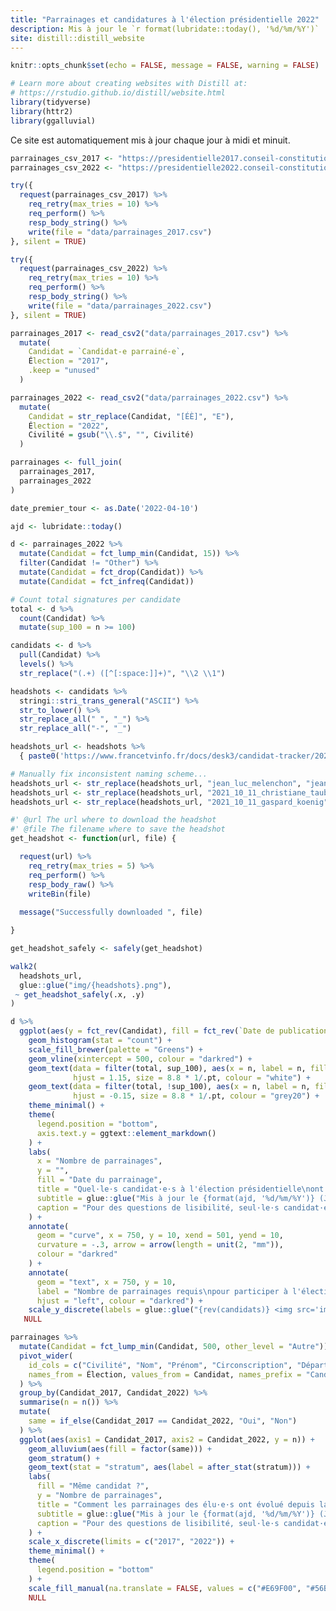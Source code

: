 ```yaml
---
title: "Parrainages et candidatures à l'élection présidentielle 2022"
description: Mis à jour le `r format(lubridate::today(), '%d/%m/%Y')`
site: distill::distill_website
---
```


```r
knitr::opts_chunk$set(echo = FALSE, message = FALSE, warning = FALSE)

# Learn more about creating websites with Distill at:
# https://rstudio.github.io/distill/website.html
library(tidyverse)
library(httr2)
library(ggalluvial)
```

Ce site est automatiquement mis à jour chaque jour à midi et minuit.

```r
parrainages_csv_2017 <- "https://presidentielle2017.conseil-constitutionnel.fr/wp-content/uploads/2017/03/parrainagestotal.csv"
parrainages_csv_2022 <- "https://presidentielle2022.conseil-constitutionnel.fr/telechargement/parrainagestotal.csv"

try({
  request(parrainages_csv_2017) %>%
    req_retry(max_tries = 10) %>%
    req_perform() %>%
    resp_body_string() %>%
    write(file = "data/parrainages_2017.csv")
}, silent = TRUE)

try({
  request(parrainages_csv_2022) %>%
    req_retry(max_tries = 10) %>%
    req_perform() %>%
    resp_body_string() %>%
    write(file = "data/parrainages_2022.csv")
}, silent = TRUE)
```

```r
parrainages_2017 <- read_csv2("data/parrainages_2017.csv") %>%
  mutate(
    Candidat = `Candidat-e parrainé-e`,
    Élection = "2017",
    .keep = "unused"
  )

parrainages_2022 <- read_csv2("data/parrainages_2022.csv") %>%
  mutate(
    Candidat = str_replace(Candidat, "[ÉÈ]", "E"),
    Élection = "2022",
    Civilité = gsub("\\.$", "", Civilité)
  )

parrainages <- full_join(
  parrainages_2017,
  parrainages_2022
)
```

```r
date_premier_tour <- as.Date('2022-04-10')

ajd <- lubridate::today()
```

```r
d <- parrainages_2022 %>%
  mutate(Candidat = fct_lump_min(Candidat, 15)) %>%
  filter(Candidat != "Other") %>%
  mutate(Candidat = fct_drop(Candidat)) %>%
  mutate(Candidat = fct_infreq(Candidat))

# Count total signatures per candidate
total <- d %>%
  count(Candidat) %>%
  mutate(sup_100 = n >= 100)

candidats <- d %>%
  pull(Candidat) %>%
  levels() %>%
  str_replace("(.+) ([^[:space:]]+)", "\\2 \\1")

headshots <- candidats %>%
  stringi::stri_trans_general("ASCII") %>%
  str_to_lower() %>%
  str_replace_all(" ", "_") %>%
  str_replace_all("-", "_")

headshots_url <- headshots %>%
  { paste0('https://www.francetvinfo.fr/docs/desk3/candidat-tracker/2021_10_11_', ., '.png') }

# Manually fix inconsistent naming scheme...
headshots_url <- str_replace(headshots_url, "jean_luc_melenchon", "jean_luc-melenchon")
headshots_url <- str_replace(headshots_url, "2021_10_11_christiane_taubira", "2021_12_17_christiane_taubira")
headshots_url <- str_replace(headshots_url, "2021_10_11_gaspard_koenig", "2022_01_11_gaspard_koenig")
```

```r
#' @url The url where to download the headshot
#' @file The filename where to save the headshot
get_headshot <- function(url, file) {

  request(url) %>%
    req_retry(max_tries = 5) %>%
    req_perform() %>%
    resp_body_raw() %>%
    writeBin(file)
  
  message("Successfully downloaded ", file)

}

get_headshot_safely <- safely(get_headshot)

walk2(
  headshots_url,
  glue::glue("img/{headshots}.png"),
 ~ get_headshot_safely(.x, .y)
)
```

```r
d %>%
  ggplot(aes(y = fct_rev(Candidat), fill = fct_rev(`Date de publication`))) +
    geom_histogram(stat = "count") +
    scale_fill_brewer(palette = "Greens") +
    geom_vline(xintercept = 500, colour = "darkred") +
    geom_text(data = filter(total, sup_100), aes(x = n, label = n, fill = NA),
              hjust = 1.15, size = 8.8 * 1/.pt, colour = "white") +
    geom_text(data = filter(total, !sup_100), aes(x = n, label = n, fill = NA),
              hjust = -0.15, size = 8.8 * 1/.pt, colour = "grey20") +
    theme_minimal() +
    theme(
      legend.position = "bottom",
      axis.text.y = ggtext::element_markdown()
    ) +
    labs(
      x = "Nombre de parrainages",
      y = "",
      fill = "Date du parrainage",
      title = "Quel·le·s candidat·e·s à l'élection présidentielle\nont reçu leurs 500 parrainages ?",
      subtitle = glue::glue("Mis à jour le {format(ajd, '%d/%m/%Y')} (J-{date_premier_tour - ajd} avant le premier tour)"),
      caption = "Pour des questions de lisibilité, seul·le·s candidat·e·s avec plus de 15 parrainages sont présent·e·s sur ce graphique.\n\nSources:\n- données: https://presidentielle2022.conseil-constitutionnel.fr\n- images: franceinfo\n\nCréé par @grusonh."
    ) +
    annotate(
      geom = "curve", x = 750, y = 10, xend = 501, yend = 10,
      curvature = -.3, arrow = arrow(length = unit(2, "mm")),
      colour = "darkred"
    ) +
    annotate(
      geom = "text", x = 750, y = 10,
      label = "Nombre de parrainages requis\npour participer à l'élection",
      hjust = "left", colour = "darkred") +
    scale_y_discrete(labels = glue::glue("{rev(candidats)} <img src='img/{rev(headshots)}.png' width='19'>")) +
   NULL
```

```r
parrainages %>%
  mutate(Candidat = fct_lump_min(Candidat, 500, other_level = "Autre")) %>%
  pivot_wider(
    id_cols = c("Civilité", "Nom", "Prénom", "Circonscription", "Département"),
    names_from = Élection, values_from = Candidat, names_prefix = "Candidat_"
  ) %>%
  group_by(Candidat_2017, Candidat_2022) %>%
  summarise(n = n()) %>%
  mutate(
    same = if_else(Candidat_2017 == Candidat_2022, "Oui", "Non")
  ) %>%
  ggplot(aes(axis1 = Candidat_2017, axis2 = Candidat_2022, y = n)) +
    geom_alluvium(aes(fill = factor(same))) +
    geom_stratum() +
    geom_text(stat = "stratum", aes(label = after_stat(stratum))) +
    labs(
      fill = "Même candidat ?",
      y = "Nombre de parrainages",
      title = "Comment les parrainages des élu·e·s ont évolué depuis la dernière élection présidentielle ?",
      subtitle = glue::glue("Mis à jour le {format(ajd, '%d/%m/%Y')} (J-{date_premier_tour - ajd} avant le premier tour)"),
      caption = "Pour des questions de lisibilité, seul·le·s candidat·e·s qualifié·e·s pour l'élection de 2017 sont présent·e·s sur ce graphique.\n\nSources:\n- https://presidentielle2022.conseil-constitutionnel.fr\n- https://presidentielle2017.conseil-constitutionnel.fr\n\nCréé par @grusonh."
    ) +
    scale_x_discrete(limits = c("2017", "2022")) +
    theme_minimal() +
    theme(
      legend.position = "bottom"
    ) +
    scale_fill_manual(na.translate = FALSE, values = c("#E69F00", "#56B4E9")) +
    NULL
```

